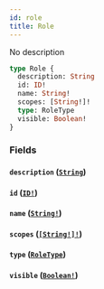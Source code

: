 ```yaml
---
id: role
title: Role
---
```


No description

```graphql
type Role {
  description: String
  id: ID!
  name: String!
  scopes: [String!]!
  type: RoleType
  visible: Boolean!
}
```

### Fields

#### `description` ([`String`](/docs/graphql/scalars/string))

#### `id` ([`ID!`](/docs/graphql/scalars/id))

#### `name` ([`String!`](/docs/graphql/scalars/string))

#### `scopes` ([`[String!]!`](/docs/graphql/scalars/string))

#### `type` ([`RoleType`](/docs/graphql/enums/role-type))

#### `visible` ([`Boolean!`](/docs/graphql/scalars/boolean))
